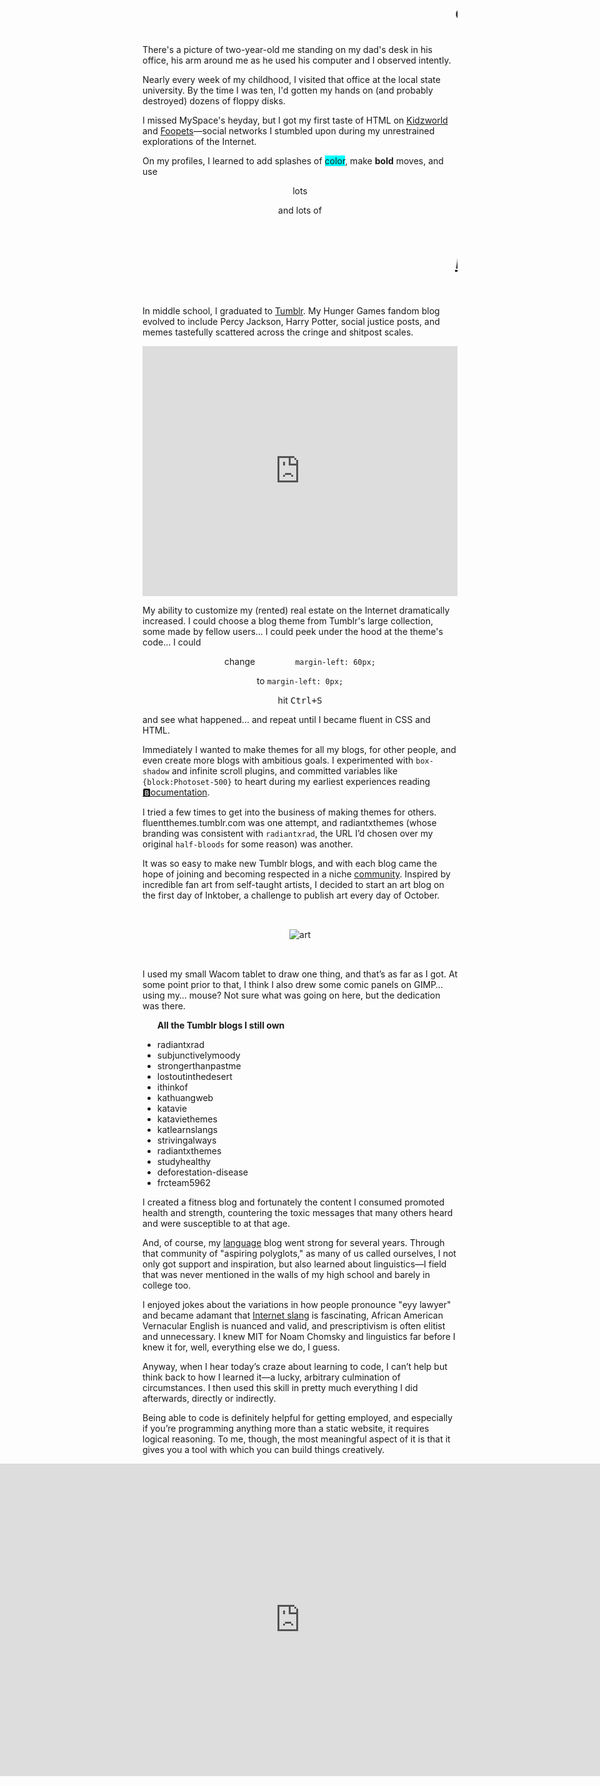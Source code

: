 
<marquee><h1>code</h1></marquee>

There's a picture of two-year-old me standing on my dad's desk in his office, his arm around me as he used his computer and I observed intently.

Nearly every week of my childhood, I visited that office at the local state university. By the time I was ten, I'd gotten my hands on (and probably destroyed) dozens of floppy disks.

I missed MySpace's heyday, but I got my first taste of HTML on <a class="external" href="https://www.kidzworld.com/" target="_blank">Kidzworld</a> and <a class="external" href="http://www.foopets.com/" target="_blank">Foopets</a>—social networks I stumbled upon during my unrestrained explorations of the Internet.

On my profiles, I learned to add splashes of <span style="background: cyan">color</span>, make <b>bold</b> moves, and use

<center><p>lots</p></center>

<center><p>and lots of</p></center>

<marquee><p style="font-style: italic; font-size: 36px; text-decoration: underline;">marquees!</p></marquee>

In middle school, I graduated to <a class="external" href="https://radiantxrad.tumblr.com" target="_blank">Tumblr</a>. My Hunger Games fandom blog evolved to include Percy Jackson, Harry Potter, social justice posts, and memes tastefully scattered across the cringe and shitpost scales.

<iframe style="width: 100%; border: none" height="400" src="https://radiantxrad.tumblr.com/archive"></iframe>

My ability to customize my (rented) real estate on the Internet dramatically increased. I could choose a blog theme from Tumblr's large collection, some made by fellow users... I could peek under the hood at the theme's code... I could

<center><p>change <code style="margin-left: 60px">margin-left: 60px;</code></p></center>

<center><p>to <code>margin-left: 0px;</code></p></center>

<center><p>hit <kbd>Ctrl+S</kbd></p></center>

and see what happened... and repeat until I became fluent in CSS and HTML.

Immediately I wanted to make themes for all my blogs, for other people, and even create more blogs with ambitious goals. I experimented with `box-shadow` and infinite scroll plugins, and committed variables like `{block:Photoset-500}` to heart during my earliest experiences reading <a class="external" href="https://www.tumblr.com/docs/en/custom_themes">🅱️ocumentation</a>.

I tried a few times to get into the business of making themes for others. fluentthemes.tumblr.com was one attempt, and radiantxthemes (whose branding was consistent with `radiantxrad`, the URL I’d chosen over my original `half-bloods` for some reason) was another.

It was so easy to make new Tumblr blogs, and with each blog came the hope of joining and becoming respected in a niche [community](communities). Inspired by incredible fan art from self-taught artists, I decided to start an art blog on the first day of Inktober, a challenge to publish art every day of October.

<center><img style="margin: 2rem 0" src="../art.png" alt="art" /></center>

I used my small Wacom tablet to draw one thing, and that’s as far as I got. At some point prior to that, I think I also drew some comic panels on GIMP… using my… mouse? Not sure what was going on here, but the dedication was there.

<Sidebar>
<ul>
<p><b>All the Tumblr blogs I still own</b></p>
<li>radiantxrad</li>
<li>subjunctivelymoody</li>
<li>strongerthanpastme</li>
<li>lostoutinthedesert</li>
<li>ithinkof</li>
<li>kathuangweb</li>
<li>katavie</li>
<li>kataviethemes</li>
<li>katlearnslangs</li>
<li>strivingalways</li>
<li>radiantxthemes</li>
<li>studyhealthy</li>
<li>deforestation-disease</li>
<li>frcteam5962</li>
</ul>
</Sidebar>

I created a fitness blog and fortunately the content I consumed promoted health and strength, countering the toxic messages that many others heard and were susceptible to at that age.

And, of course, my [language](languages) blog went strong for several years. Through that community of "aspiring polyglots," as many of us called ourselves, I not only got support and inspiration, but also learned about linguistics—I field that was never mentioned in the walls of my high school and barely in college too.

I enjoyed jokes about the variations in how people pronounce "eyy lawyer" and became adamant that <a class="external" href="https://allthingslinguistic.com/book">Internet slang</a> is fascinating, African American Vernacular English is nuanced and valid, and prescriptivism is often elitist and unnecessary. I knew MIT for Noam Chomsky and linguistics far before I knew it for, well, everything else we do, I guess.

Anyway, when I hear today’s craze about learning to code, I can’t help but think back to how I learned it—a lucky, arbitrary culmination of circumstances. I then used this skill in pretty much everything I did afterwards, directly or indirectly.

Being able to code is definitely helpful for getting employed, and especially if you’re programming anything more than a static website, it requires logical reasoning. To me, though, the most meaningful aspect of it is that it gives you a tool with which you can build things creatively.

<iframe style="position: absolute; left: 0; right: 0; width: 100%; float: left; border: none" height="500" src="https://radiantxrad.tumblr.com/derpysheep">
A webpage I made for my sister when I was in middle school. It has a Minecraft sheep attached to a gray line by a clothespin, against a backdrop of Minecraft dirt/grass blocks. Hover on the sheep and move your cursor with it to make the sheep move along the line across the screen.
</iframe>